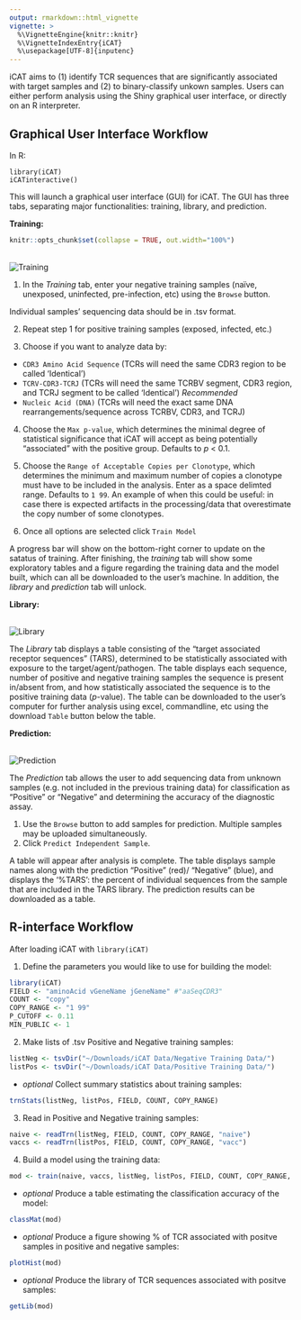 ```yaml
---
output: rmarkdown::html_vignette
vignette: >
  %\VignetteEngine{knitr::knitr}
  %\VignetteIndexEntry{iCAT}
  %\usepackage[UTF-8]{inputenc}
---
```


iCAT aims to (1) identify TCR sequences that are significantly associated with target samples and (2) to binary-classify unkown samples. Users can either perform analysis using the Shiny graphical user interface, or directly on an R interpreter.


## Graphical User Interface Workflow

In R:
```
library(iCAT)
iCATinteractive()
```

This will launch a graphical user interface (GUI) for iCAT. The GUI has three tabs, separating major functionalities: training, library, and prediction.

**Training:**

```r
knitr::opts_chunk$set(collapse = TRUE, out.width="100%")
```

<br/>
![ ](https://github.com/BioHPC/iCAT/blob/master/man/figures/icat.png?raw=true "Training")
<br/>


1) In the _Training_ tab, enter your negative training samples (naïve, unexposed, uninfected, pre-infection, etc) using the `Browse` button.

Individual samples’ sequencing data should be in .tsv format.

2) Repeat step 1 for positive training samples (exposed, infected, etc.)

3) Choose if you want to analyze data by: 
- `CDR3 Amino Acid Sequence` (TCRs will need the same CDR3 region to be called ‘Identical’)
- `TCRV-CDR3-TCRJ` (TCRs will need the same TCRBV segment, CDR3 region, and TCRJ segment to be called ‘Identical’) *Recommended*
- `Nucleic Acid (DNA)` (TCRs will need the exact same DNA rearrangements/sequence across TCRBV, CDR3, and TCRJ)

4) Choose the `Max p-value`, which determines the minimal degree of statistical significance that iCAT will accept as being potentially "associated" with the positive group. Defaults to _p_ < 0.1.

5)	Choose the `Range of Acceptable Copies per Clonotype`, which determines the minimum and maximum number of copies a clonotype must have to be included in the analysis. Enter as a space delimted range. Defaults to `1 99`. An example of when this could be useful: in case there is expected artifacts in the processing/data that overestimate the copy number of some clonotypes.

6) Once all options are selected click `Train Model`

A progress bar will show on the bottom-right corner to update on the satatus of training. After finishing, the _training_ tab will show some exploratory tables and a figure regarding the training data and the model built, which can all be downloaded to the user's machine. In addition, the _library_ and _prediction_ tab will unlock.

**Library:**

<br/>
![ ](https://github.com/BioHPC/iCAT/blob/master/man/figures/lib-icat2.png?raw=true "Library")
<br/>

The _Library_ tab displays a table consisting of the "target associated receptor sequences" (TARS), determined to be statistically associated with exposure to the target/agent/pathogen. The table displays each sequence, number of positive and negative training samples the sequence is present in/absent from, and how statistically associated the sequence is to the positive training data (*p*-value). The table can be downloaded to the user's computer for further analysis using excel, commandline, etc using the download `Table` button below the table.

**Prediction:**

<br/>
![ ](https://github.com/BioHPC/iCAT/blob/master/man/figures/pred-icat.png?raw=true "Prediction")
<br/>

The _Prediction_ tab allows the user to add sequencing data from unknown samples (e.g. not included in the previous training data) for classification as "Positive" or "Negative" and determining the accuracy of the diagnostic assay.

1)	Use the `Browse` button to add samples for prediction. Multiple samples may be uploaded simultaneously.
2)	Click `Predict Independent Sample`.

A table will appear after analysis is complete. The table displays sample names along with the prediction "Positive" (red)/ "Negative" (blue), and displays the ‘%TARS’: the percent of individual sequences from the sample that are included in the TARS library. The prediction results can be downloaded as a table.


## R-interface Workflow

After loading iCAT with `library(iCAT)`

1) Define the parameters you would like to use for building the model:
```r
library(iCAT)
FIELD <- "aminoAcid vGeneName jGeneName" #"aaSeqCDR3"
COUNT <- "copy"
COPY_RANGE <- "1 99" 
P_CUTOFF <- 0.11
MIN_PUBLIC <- 1
```     

2) Make lists of .tsv Positive and Negative training samples:
```r
listNeg <- tsvDir("~/Downloads/iCAT Data/Negative Training Data/")
listPos <- tsvDir("~/Downloads/iCAT Data/Positive Training Data/")
```     
 - _optional_ Collect summary statistics about training samples:
```r
trnStats(listNeg, listPos, FIELD, COUNT, COPY_RANGE)
```     

3) Read in Positive and Negative training samples:
```r
naive <- readTrn(listNeg, FIELD, COUNT, COPY_RANGE, "naive")
vaccs <- readTrn(listPos, FIELD, COUNT, COPY_RANGE, "vacc")      
```     

4) Build a model using the training data:
```r
mod <- train(naive, vaccs, listNeg, listPos, FIELD, COUNT, COPY_RANGE, P_CUTOFF, MIN_PUBLIC, NULL)
```            
 - _optional_ Produce a table estimating the classification accuracy of the model: 
```r
classMat(mod)
```     
 - _optional_ Produce a figure showing % of TCR associated with positve samples in positive and negative samples: 
```r
plotHist(mod)
```          
 - _optional_ Produce the library of TCR sequences associated with positve samples:
```r
getLib(mod) 
```
